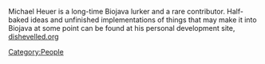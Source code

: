 Michael Heuer is a long-time Biojava lurker and a rare contributor. Half-baked ideas and unfinished implementations of things that may make it into Biojava at some point can be found at his personal development site, [http://dishevelled.org dishevelled.org]
[[Category:People]]